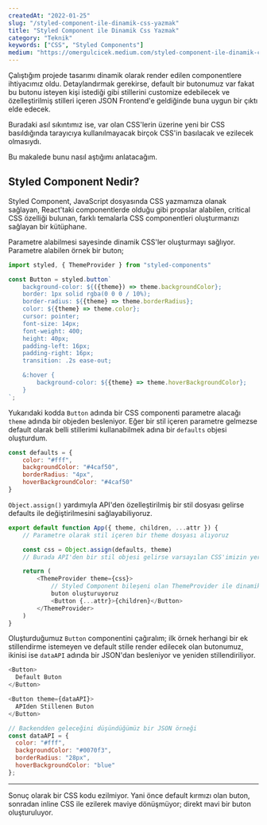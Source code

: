 ```yaml
---
createdAt: "2022-01-25"
slug: "/styled-component-ile-dinamik-css-yazmak"
title: "Styled Component ile Dinamik Css Yazmak"
category: "Teknik"
keywords: ["CSS", "Styled Components"]
medium: "https://omergulcicek.medium.com/styled-component-ile-dinamik-css-yazmak-4fa03084bd5c"
---
```


Çalıştığım projede tasarımı dinamik olarak render edilen componentlere ihtiyacımız oldu. Detaylandırmak gerekirse, default bir butonumuz var fakat bu butonu isteyen kişi istediği gibi stillerini customize edebilecek ve özelleştirilmiş stilleri içeren JSON Frontend'e geldiğinde buna uygun bir çıktı elde edecek.

Buradaki asıl sıkıntımız ise, var olan CSS'lerin üzerine yeni bir CSS basıldığında tarayıcıya kullanılmayacak birçok CSS'in basılacak ve ezilecek olmasıydı.

Bu makalede bunu nasıl aştığımı anlatacağım.

## Styled Component Nedir?

Styled Component, JavaScript dosyasında CSS yazmamıza olanak sağlayan, React'taki componentlerde olduğu gibi propslar alabilen, critical CSS özelliği bulunan, farklı temalarla CSS componentleri oluşturmanızı sağlayan bir kütüphane.

Parametre alabilmesi sayesinde dinamik CSS'ler oluşturmayı sağlıyor. Parametre alabilen örnek bir buton;

```js
import styled, { ThemeProvider } from "styled-components"

const Button = styled.button`
    background-color: ${({theme}) => theme.backgroundColor};
    border: 1px solid rgba(0 0 0 / 10%);
    border-radius: ${{theme} => theme.borderRadius};
    color: ${{theme} => theme.color};
    cursor: pointer;
    font-size: 14px;
    font-weight: 400;
    height: 40px;
    padding-left: 16px;
    padding-right: 16px;
    transition: .2s ease-out;

    &:hover {
        background-color: ${{theme} => theme.hoverBackgroundColor};
    }
`;
```

Yukarıdaki kodda `Button` adında bir CSS componenti parametre alacağı `theme` adında bir objeden besleniyor. Eğer bir stil içeren parametre gelmezse default olarak belli stillerimi kullanabilmek adına bir `defaults` objesi oluşturdum.

```js
const defaults = {
	color: "#fff",
	backgroundColor: "#4caf50",
	borderRadius: "4px",
	hoverBackgroundColor: "#4caf50"
}
```

`Object.assign()` yardımıyla API'den özelleştirilmiş bir stil dosyası gelirse defaults ile değiştirilmesini sağlayabiliyoruz.

```js
export default function App({ theme, children, ...attr }) {
	// Parametre olarak stil içeren bir theme dosyası alıyoruz

	const css = Object.assign(defaults, theme)
	// Burada API'den bir stil objesi gelirse varsayılan CSS'imizin yerine geçmesini sağlıyoruz

	return (
		<ThemeProvider theme={css}>
			// Styled Component bileşeni olan ThemeProvider ile dinamik stilli bir
			buton oluşturuyoruz
			<Button {...attr}>{children}</Button>
		</ThemeProvider>
	)
}
```

Oluşturduğumuz `Button` componentini çağıralım; ilk örnek herhangi bir ek stillendirme istemeyen ve default stille render edilecek olan butonumuz, ikinisi ise `dataAPI` adında bir JSON'dan besleniyor ve yeniden stillendiriliyor.

```js
<Button>
  Default Buton
</Button>

<Button theme={dataAPI}>
  APIden Stillenen Buton
</Button>

// Backendden geleceğini düşündüğümüz bir JSON örneği
const dataAPI = {
  color: "#fff",
  backgroundColor: "#0070f3",
  borderRadius: "28px",
  hoverBackgroundColor: "blue"
};
```

---

Sonuç olarak bir CSS kodu ezilmiyor. Yani önce default kırmızı olan buton, sonradan inline CSS ile ezilerek maviye dönüşmüyor; direkt mavi bir buton oluşturuluyor.
